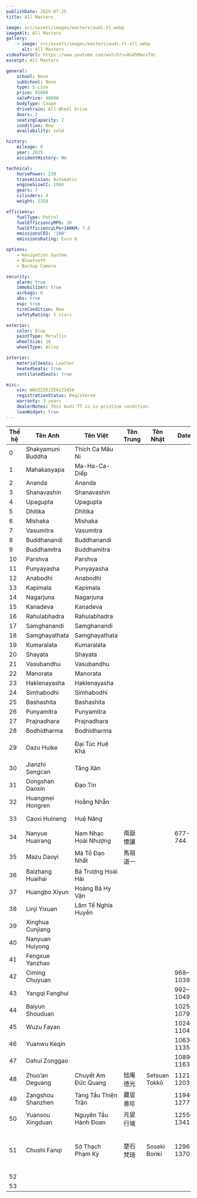 ```yaml
---
publishDate: 2025-07-25
title: All Masters

image: src/assets/images/masters/audi-tt.webp
imageAlt: All Masters
gallery:
    - image: src/assets/images/masters/audi-tt-alt.webp
      alt: All Masters
videoTourUrl: https://www.youtube.com/watch?v=8G45MaxxTOc
excerpt: All Masters

general:
    school: None
    subSchool: None
    type: S-Line
    price: 45000
    salePrice: 40000
    bodyType: Coupe
    drivetrain: All-Wheel Drive
    doors: 2
    seatingCapacity: 2
    condition: New
    availability: sold

history:
    mileage: 0
    year: 2025
    accidentHistory: No

technical:
    horsePower: 230
    transmission: Automatic
    engineSizeCC: 1984
    gears: 7
    cilinders: 4
    weight: 1350

efficiency:
    fuelType: Petrol
    fuelEfficiencyMPG: 30
    fuelEfficiencyLPer100KM: 7.8
    emissionsCO2: '180'
    emissionsRating: Euro 6

options:
    - Navigation System
    - Bluetooth
    - Backup Camera

security:
    alarm: true
    immobilizer: true
    airbags: 6
    abs: true
    esp: true
    tireCondition: New
    safetyRating: 5 stars

exterior:
    color: Blue
    paintType: Metallic
    wheelSize: 18
    wheelType: Alloy

interior:
    materialSeats: Leather
    heatedSeats: true
    ventilatedSeats: true

misc:
    vin: WAUZZZ8JZEA123456
    registrationStatus: Registered
    warranty: 3 years
    dealerNotes: This Audi TT is in pristine condition.
    loanWidget: true
---
```



| **Thế hệ** | **Tên Anh**       | **Tên Việt**         | **Tên Trung** | **Tên Nhật**  | **Date**   | **Tên khác**                            | **Thầy**          | **Truyền thừa** | **Học Trò** | **Niên đại** |
|------------|-------------------|----------------------|---------------|---------------|------------|-----------------------------------------|-------------------|-----------------|:-----------:|--------------|
| 0          | Shakyamuni Buddha | Thích Ca Mâu Ni      |               |               |            |                                         | Kassapa Buddha    | Ananda          |      -      | -            |
| 1          | Mahakasyapa       | Ma-Ha-Ca-Diếp        |               |               |            |                                         | Shakyamuni Buddha | Ananda          |      -      | -            |
| 2          | Ananda            | Ananda               |               |               |            |                                         | Mahakasyapa       | Shanavashin     |      -      | -            |
| 3          | Shanavashin       | Shanavashin          |               |               |            |                                         | Ananda            | Upagupta        |      -      | -            |
| 4          | Upagupta          | Upagupta             |               |               |            |                                         | Shanavashin       | Dhitika         |      -      | -            |
| 5          | Dhitika           | Dhitika              |               |               |            |                                         | Upagupta          | Mishaka         |      -      | -            |
| 6          | Mishaka           | Mishaka              |               |               |            |                                         | Dhitika           | Vasumitra       |      -      | -            |
| 7          | Vasumitra         | Vasumitra            |               |               |            |                                         | Mishaka           | Buddhanandi     |      -      | -            |
| 8          | Buddhanandi       | Buddhanandi          |               |               |            |                                         | Vasumitra         | Buddhamitra     |      -      | -            |
| 9          | Buddhamitra       | Buddhamitra          |               |               |            |                                         | Buddhanandi       | Parshva         |      -      | -            |
| 10         | Parshva           | Parshva              |               |               |            |                                         | Buddhamitra       | Punyayasha      |      -      | -            |
| 11         | Punyayasha        | Punyayasha           |               |               |            |                                         | Parshva           | Anabodhi        |      -      | -            |
| 12         | Anabodhi          | Anabodhi             |               |               |            |                                         | Punyayasha        | Kapimala        |      -      | -            |
| 13         | Kapimala          | Kapimala             |               |               |            |                                         | Anabodhi          | Nagarjuna       |      -      | -            |
| 14         | Nagarjuna         | Nagarjuna            |               |               |            |                                         | Kapimala          | Kanadeva        |      -      | -            |
| 15         | Kanadeva          | Kanadeva             |               |               |            |                                         | Nagarjuna         | Rahulabhadra    |      -      | -            |
| 16         | Rahulabhadra      | Rahulabhadra         |               |               |            |                                         | Kanadeva          | Samghanandi     |      -      | -            |
| 17         | Samghanandi       | Samghanandi          |               |               |            |                                         | Rahulabhadra      | Samghayathata   |      -      | -            |
| 18         | Samghayathata     | Samghayathata        |               |               |            |                                         | Samghanandi       | Kumaralata      |      -      | -            |
| 19         | Kumaralata        | Kumaralata           |               |               |            |                                         | Samghayathata     | Shayata         |      -      | -            |
| 20         | Shayata           | Shayata              |               |               |            |                                         | Kumaralata        | Vasubandhu      |      -      | -            |
| 21         | Vasubandhu        | Vasubandhu           |               |               |            |                                         | Shayata           | Manorata        |      -      | -            |
| 22         | Manorata          | Manorata             |               |               |            |                                         | Vasubandhu        | Haklenayasha    |      -      | -            |
| 23         | Haklenayasha      | Haklenayasha         |               |               |            |                                         | Manorata          | Simhabodhi      |      -      | -            |
| 24         | Simhabodhi        | Simhabodhi           |               |               |            |                                         | Haklenayasha      | Bashashita      |      -      | -            |
| 25         | Bashashita        | Bashashita           |               |               |            |                                         | Simhabodhi        | Punyamitra      |      -      | -            |
| 26         | Punyamitra        | Punyamitra           |               |               |            |                                         | Bashashita        | Prajnadhara     |      -      | -            |
| 27         | Prajnadhara       | Prajnadhara          |               |               |            |                                         | Punyamitra        | Bodhidharma     |      -      | -            |
| 28         | Bodhidharma       | Bodhidharma          |               |               |            |                                         | Prajnadhara       | Dazu Huike               |      -      | -            |
| 29         | Dazu Huike        | Đại Túc Huệ Khả      |               |               |            | Shenguang (Thần Quang)                  | Bodhidharma       | Jianzhi Sengcan               |      -      | -            |
| 30         | Jianzhi Sengcan   | Tăng Xán             |               |               |            |                                         | Dazu Huike        | Dongshan Daoxin               |      -      | -            |
| 31         | Dongshan Daoxin   | Đạo Tín              |               |               |            |                                         | Jianzhi Sengcan   | Huangmei Hongren               |      -      | -            |
| 32         | Huangmei Hongren  | Hoằng Nhẫn           |               |               |            |                                         | Dongshan Daoxin   | Caoxi Huineng               |      -      | -            |
| 33         | Caoxi Huineng     | Huệ Năng             |               |               |            |                                         | Huangmei Hongren  | Nanyue Huairang               |      -      | -            |
| 34         | Nanyue Huairang   | Nam Nhạc Hoài Nhượng | 南嶽懷讓          |               | 677-744    |                                         | Caoxi Huineng     | Mazu Daoyi               |      -      | -            |
| 35         | Mazu Daoyi        | Mã Tổ Đạo Nhất       | 馬祖道一          |               |            |                                         | Nanyue Huairang   | Baizhang Huaihai               |      -      | -            |
| 36         | Baizhang Huaihai  | Bá Trượng Hoài Hải   |               |               |            |                                         | Mazu Daoyi        | Huangbo Xiyun               |      -      | -            |
| 37         | Huangbo Xiyun     | Hoàng Bá Hy Vận      |               |               |            |                                         | Baizhang Huaihai  | Linji Yixuan               |      -      | -            |
| 38         | Linji Yixuan      | Lâm Tế Nghĩa Huyền   |               |               |            |                                         | Huangbo Xiyun     | Xinghua Cunjiang               |      -      | -            |
| 39         | Xinghua Cunjiang  |                      |               |               |            |                                         | Linji Yixuan      | Nanyuan Huiyon               |      -      | -            |
| 40         | Nanyuan Huiyong   |                      |               |               |            |                                         | Xinghua Cunjiang  | Fengxue Yanzhao               |      -      | -            |
| 41         | Fengxue Yanzhao   |                      |               |               |            |                                         | Nanyuan Huiyong   | Ciming Chuyuan               |      -      | -            |
| 42         | Ciming Chuyuan    |                      |               |               | 968–1039   | Ciming (Từ Minh)                          | Fengxue Yanzhao   | Yangqi Fanghui               |      -      | -            |
| 43         | Yangqi Fanghui    |                      |               |               | 992–1049   |                                         | Ciming Chuyuan    | Baiyun Shouduan               |      -      | -            |
| 44         | Baiyun Shouduan   |                      |               |               | 1025–1079  |                                         | Yangqi Fanghui    | Wuzu Fayan               |      -      | -            |
| 45         | Wuzu Fayan        |                      |               |               | 1024–1104  |                                         | Baiyun Shouduan   | Yuanwu Keqin               |      -      | -            |
| 46         | Yuanwu Keqin      |                      |               |               | 1063–1135  |                                         | Wuzu Fayan        | Dahui Zonggao               |      -      | -            |
| 47         | Dahui Zonggao     |                      |               |               | 1089–1163  |                                         | Yuanwu Keqin      | Zhuo’an Deguang               |      -      | -            |
| 48         | Zhuo’an Deguang   | Chuyết Am Đức Quang  | 拙庵徳光          | Setsuan Tokkō | 1121-1203  |                                         | Dahui Zonggao     | Zangshou Shanzhen               |      -      | -            |
| 49         | Zangshou Shanzhen | Tàng Tẩu Thiện Trân  | 藏叟善珍          |               | 1194–1277  |                                         | Zhuo’an Deguang   | Yuansou Xingduan               |      -      | -            |
| 50         | Yuansou Xingduan  | Nguyên Tẩu Hành Đoan | 元叟行端          |               | 1255–1341  |                                         | Zangshou Shanzhen | -               |      -      | -            |
| 51         | Chushi Fanqi      | Sở Thạch Phạm Kỳ     | 楚石梵琦          | Soseki Bonki  | 1296-1370  | Đàm Diệu (曇曜), Tây Trai Lão Nhân (西齋老人) | Yuansou Xingduan  | -               |      -      | -            | https://phatgiao.org.vn/tu-dien-phat-hoc-online/so-thach-pham-ky-k5140.html
| 52         |                   |                      |               |               |            |                                         |   | -               |      -      | -            |
| 53         |                   |                      |               |               |            |                                         |   | -               |      -      | -            |

